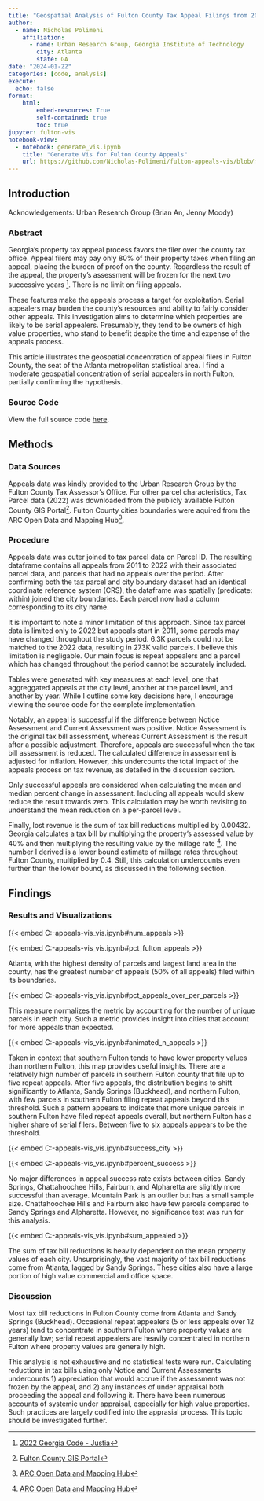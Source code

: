 ```yaml
---
title: "Geospatial Analysis of Fulton County Tax Appeal Filings from 2011 to 2022"
author:
  - name: Nicholas Polimeni
    affiliation: 
      - name: Urban Research Group, Georgia Institute of Technology
        city: Atlanta
        state: GA
date: "2024-01-22"
categories: [code, analysis]
execute:
  echo: false
format:
    html:
        embed-resources: True
        self-contained: true
        toc: true
jupyter: fulton-vis
notebook-view:
  - notebook: generate_vis.ipynb
    title: "Generate Vis for Fulton County Appeals"
    url: https://github.com/Nicholas-Polimeni/fulton-appeals-vis/blob/main/generate_vis.ipynb
---
```


## Introduction

Acknowledgements: Urban Research Group (Brian An, Jenny Moody)

### Abstract
Georgia's property tax appeal process favors the filer over the county tax office. Appeal filers may pay only 80% of their property taxes when filing an appeal, placing the burden of proof on the county. Regardless the result of the appeal, the property's assessment will be frozen for the next two successive years [^1]. There is no limit on filing appeals.

These features make the appeals process a target for exploitation. Serial appealers may burden the county's resources and ability to fairly consider other appeals. This investigation aims to determine which properties are likely to be serial appealers. Presumably, they tend to be owners of high value properties, who stand to benefit despite the time and expense of the appeals process.

This article illustrates the geospatial concentration of appeal filers in Fulton County, the seat of the Atlanta metropolitan statistical area. I find a moderate geospatial concentration of serial appealers in north Fulton, partially confirming the hypothesis.

### Source Code
View the full source code [here](https://github.com/Nicholas-Polimeni/fulton-appeals-vis).

## Methods

### Data Sources
Appeals data was kindly provided to the Urban Research Group by the Fulton County Tax Assessor's Office. For other parcel characteristics, Tax Parcel data (2022) was downloaded from the publicly available Fulton County GIS Portal[^2]. Fulton County cities boundaries were aquired from the ARC Open Data and Mapping Hub[^3].

### Procedure
Appeals data was outer joined to tax parcel data on Parcel ID. The resulting dataframe contains all appeals from 2011 to 2022 with their associated parcel data, and parcels that had no appeals over the period. After confirming both the tax parcel and city boundary dataset had an identical coordinate reference system (CRS), the dataframe was spatially (predicate: within) joined the city boundaries. Each parcel now had a column corresponding to its city name.

::: {.callout-note}
It is important to note a minor limitation of this approach. Since tax parcel data is limited only to 2022 but appeals start in 2011, some parcels may have changed throughout the study period. 6.3K parcels could not be matched to the 2022 data, resulting in 273K valid parcels. I believe this limitation is negligable. Our main focus is repeat appealers and a parcel which has changed throughout the period cannot be accurately included.
:::

Tables were generated with key measures at each level, one that aggreggated appeals at the city level, another at the parcel level, and another by year. While I outline some key decisions here, I encourage viewing the source code for the complete implementation. 

Notably, an appeal is successful if the difference between Notice Assessment and Current Assessment was positive. Notice Assessment is the original tax bill assessment, whereas Current Assessment is the result after a possible adjustment. Therefore, appeals are successful when the tax bill assessment is reduced. The calculated difference in assessment is adjusted for inflation. However, this undercounts the total impact of the appeals process on tax revenue, as detailed in the discussion section.

Only successful appeals are considered when calculating the mean and median percent change in assessment. Including all appeals would skew reduce the result towards zero. This calculation may be worth revisitng to understand the mean reduction on a per-parcel level.

Finally, lost revenue is the sum of tax bill reductions multiplied by 0.00432. Georgia calculates a tax bill by multiplying the property's assessed value by 40% and then multiplying the resulting value by the millage rate [^3]. The number I derived is a lower bound estimate of millage rates throughout Fulton County, multiplied by 0.4. Still, this calculation undercounts even further than the lower bound, as discussed in the following section.

## Findings

### Results and Visualizations
::: {.column-screen-inset}
{{< embed C:\Users\Nick\Documents\code\fulton-appeals-vis\generate_vis.ipynb#num_appeals >}}
:::

::: {.column-screen-inset}
{{< embed C:\Users\Nick\Documents\code\fulton-appeals-vis\generate_vis.ipynb#pct_fulton_appeals >}}
:::

Atlanta, with the highest density of parcels and largest land area in the county, has the greatest number of appeals (50% of all appeals) filed within its boundaries.

::: {.column-screen-inset}
{{< embed C:\Users\Nick\Documents\code\fulton-appeals-vis\generate_vis.ipynb#pct_appeals_over_per_parcels >}}
:::

This measure normalizes the metric by accounting for the number of unique parcels in each city. Such a metric provides insight into cities that account for more appeals than expected.

::: {.column-screen-inset}
{{< embed C:\Users\Nick\Documents\code\fulton-appeals-vis\generate_vis.ipynb#animated_n_appeals >}}
:::

Taken in context that southern Fulton tends to have lower property values than northern Fulton, this map provides useful insights. There are a relatively high number of parcels in southern Fulton county that file up to five repeat appeals. After five appeals, the distribution begins to shift significantly to Atlanta, Sandy Springs (Buckhead), and northern Fulton, with few parcels in southern Fulton filing repeat appeals beyond this threshold. Such a pattern appears to indicate that more unique parcels in southern Fulton have filed repeat appeals overall, but northern Fulton has a higher share of serial filers. Between five to six appeals appears to be the threshold.

::: {.column-screen-inset}
{{< embed C:\Users\Nick\Documents\code\fulton-appeals-vis\generate_vis.ipynb#success_city >}}
:::

::: {.column-screen-inset}
{{< embed C:\Users\Nick\Documents\code\fulton-appeals-vis\generate_vis.ipynb#percent_success >}}
:::

No major differences in appeal success rate exists between cities. Sandy Springs, Chattahoochee Hills, Fairburn, and Alpharetta are slightly more successful than average. Mountain Park is an outlier but has a small sample size. Chattahoochee Hills and Fairburn also have few parcels compared to Sandy Springs and Alpharetta. However, no significance test was run for this analysis.

::: {.column-screen-inset}
{{< embed C:\Users\Nick\Documents\code\fulton-appeals-vis\generate_vis.ipynb#sum_appealed >}}
:::

The sum of tax bill reductions is heavily dependent on the mean property values of each city. Unsurprisingly, the vast majority of tax bill reductions come from Atlanta, lagged by Sandy Springs. These cities also have a large portion of high value commercial and office space.

### Discussion
Most tax bill reductions in Fulton County come from Atlanta and Sandy Springs (Buckhead). Occasional repeat appealers (5 or less appeals over 12 years) tend to concentrate in southern Fulton where property values are generally low; serial repeat appealers are heavily concentrated in northern Fulton where property values are generally high.

This analysis is not exhaustive and no statistical tests were run. Calculating reductions in tax bills using only Notice and Current Assessments undercounts 1) appreciation that would accrue if the assessment was not frozen by the appeal, and 2) any instances of under appraisal both proceeding the appeal and following it. There have been numerous accounts of systemic under appraisal, especially for high value properties. Such practices are largely codified into the apprasial process. This topic should be investigated further.

[^1]: [2022 Georgia Code - Justia](https://law.justia.com/codes/georgia/2022/title-48/chapter-5/article-5/part-2/section-48-5-299/)
[^2]: [Fulton County GIS Portal](https://gisdata.fultoncountyga.gov/datasets/5a92cc0c98ab46a68548f106dcf71c5d_0/explore?location=33.842942%2C-84.476950%2C10.92)
[^3]: [ARC Open Data and Mapping Hub](https://opendata.atlantaregional.com/)
[^4]: [GA Department of Revenue](https://dor.georgia.gov/local-government-services/digest-compliance-section/property-tax-millage-rates)